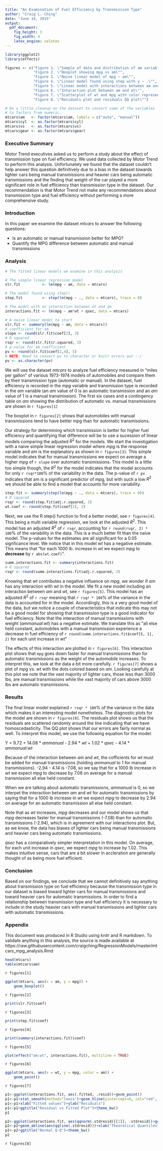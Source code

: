 ```yaml
---
title: "An Examination of Fuel Efficiency by Transmission Type"
author: "Craig L. Ching"
date: "June 14, 2015"
output:
  pdf_document:
    fig_height: 3
    fig_width: 4
    latex_engine: xelatex
---
```


```r
library(ggplot2)
library(effects)

figures <- c("Figure 1. \"Sample of data and distribution of am variable\"",
             "Figure 2. \"Boxplot showing mpg vs am\"",
             "Figure 3. \"Naive linear model of mpg ~ am\"",
             "Figure 4. \"Linear model found using step with y ~ .\"",
             "Figure 5. \"Linear model with interactions between am and wt\"",
             "Figure 6. \"Interaction plot between am and wt\"",
             "Figure 7. \"Scatterplot of wt and mpg with color representing am\"",
             "Figure 8. \"Residuals plot and residuals QQ plot\"")

```

```r
# Do a little cleanup on the dataset to convert some of the variables
# to factors from numeric.
mtcars$am   <- factor(mtcars$am, labels = c("auto", "manual"))
mtcars$cyl  <- as.factor(mtcars$cyl)
mtcars$vs   <- as.factor(mtcars$vs)
mtcars$gear <- as.factor(mtcars$gear)
```

### Executive Summary

Motor Trend executives asked us to perform a study about the effect of transmission type on fuel efficiency.  We used data collected by Motor Trend to perform this analysis.  Unfortunately we found that the dataset couldn't help answer this question definitively due to a bias in the dataset towards lighter cars being manual transmissions and heavier cars being automatic transmissions and the finding that weight of the car played a more significant role in fuel efficiency than transmission type in the dataset.  Our recommendation is that Motor Trend not make any recommendations about transmission type and fuel efficiency without performing a more comprehensive study.

### Introduction

In this paper we examine the dataset *mtcars* to answer the following questions:

- Is an automatic or manual transmission better for MPG?
- Quantify the MPG difference between automatic and manual transmissions

### Analysis

```r
# The fitted linear models we examine in this analysis

# The simple linear regression model
slr.fit          <- lm(mpg ~ am, data = mtcars)

# The model found using step()
step.fit         <- step(lm(mpg ~ ., data = mtcars), trace = 0)

# The model with an interaction between wt and am
interactions.fit <- lm(mpg ~ am*wt + qsec, data = mtcars)
```

```r
# A naive linear model to start
slr.fit <- summary(lm(mpg ~ am, data = mtcars))
# coefficient for am
slope <- round(slr.fit$coef[2], 3)
# R squared
rsqr <- round(slr.fit$r.squared, 3)
# p-value for am coefficient
pv <- round(slr.fit$coef[2,4], 5)
# NOTE: Need to convert pv to character or knitr errors out :-/
pv <- as.character(pv)
```

We will use the dataset *mtcars* to analyze fuel efficiency measured in "miles per gallon" of various 1973-1974 models of automobiles and compare them by their transmission type (automatic or manual).  In the dataset, fuel efficiency is recorded in the *mpg* variable and transmission type is recorded in the *am* variable (an *am* value of 0 is an automatic transmission and an *am* value of 1 is a manual transmission).  The first six cases and a contingency table on *am* showing the distribution of automatic vs. manual transmissions are shown in `r figures[1]`

The boxplot in `r figures[2]` shows that automobiles with manual transmissions tend to have better mpg than for automatic transmissions.

Our strategy for determining which transmission is better for higher fuel efficiency and quantifying that difference will be to use a sucession of linear models comparing the adjusted $R^2$ for the models.  We start the investigation with a naive simple linear regression model where *mpg* is the response variable and *am* is the explanatory as shown in `r figures[3]`.  This simple model indicates that for manual transmissions we expect on average a higher *mpg* of `r slope` over automatic transmissions.  This model is a little too simple though, the $R^2$ for the model indicates that the model accounts for only `r rsqr*100`% of the variability in the data.  The p-value of `r pv` indicates that am is a significant predictor of mpg, but with such a low $R^2$ we should be able to find a model that accounts for more variability.

```r
step.fit <- summary(step(lm(mpg ~ ., data = mtcars), trace = 0))
# R squared
rsqr <- round(step.fit$adj.r.squared, 3)
wt.coef <- round(step.fit$coef[2], 2)
```

Next, we use the R step() function to find a better model, see `r figures[4]`.  This being a multi variable regression, we look at the adjusted $R^2$.  This model has an adjusted $R^2$ of `r rsqr`, accounting for `r round(rsqr, 2) * 100`% of the variability in the data.  This is a much better fit than the naive model.  The p-values for the estimates are all significant for a 0.05 signficance level.  We notice that in this model *wt* has a negative estimate.  This means that "for each 1000 lb. increase in *wt* we expect *mpg* to __decrease__ by `r abs(wt.coef)`".

```r
summ.interactions.fit <- summary(interactions.fit)
# R squared
rsqr <- round(summ.interactions.fit$adj.r.squared, 3)
```

Knowing that *wt* contributes a negative influence on *mpg*, we wonder if *am* has any interaction with *wt* in the model.  We fit a new model including an interaction between *am* and *wt*, see `r figures[5]`.  This model has an adjusted $R^2$ of `r rsqr` meaning that `r rsqr * 100`% of the variance in the data is accounted for in the model.  Accordingly, this is a very good model of the data, but we notice a couple of characteristics that indicate this may not be a good model for showing that transmission type is a good indicator for fuel efficiency.  Note that the interaction of manual transmissions with weight (*ammanual:wt*) has a negative estimate.  We translate this as "all else held constant, automobiles with a manual transmission experience a decrease in fuel efficiency of `r round(summ.interactions.fit$coef[5, 1], 2)` for each unit increase in *wt*"

The effects of this interaction are plotted in `r figures[6]`.  This interaction plot shows that `mpg` goes down faster for manual transmissions than for automatic transmissions as the weight of the automobile increases.  To interpret this, we look at the data a bit more carefully.  `r figures[7]` shows a plot of *mpg* vs. *wt* with the dots colored based on *am*.  Looking carefully at this plot we note that the vast majority of lighter cars, those less than 3000 lbs, are manual transmissions while the vast majority of cars above 3000 lbs are automatic transmissions.

### Results

The final linear model explained `r rsqr * 100`% of the variance in the data which makes it an interesting model nonetheless.  The diagnostic plots for the model are shown in `r figures[8]`.  The residuals plot shows us that the residuals are scattered randomly around the line indicating that we have homoscedasticity.  The QQ plot shows that our errors are fairly normal as well.  To interpret this model, we use the following equation for the model:

Y = 9.72 + 14.08 * *ammanual* - 2.94 * *wt* + 1.02 * *qsec* - 4.14 * *ammanual:wt*

Because of the interaction between *am* and *wt*, the cofficients for *wt* must be added for manual transmissions (holding *ammanual* to 1 for manual transmissions).  -2.94 - 4.14 is -7.08, so we say that for a 1000 lb increase in *wt* we expect *mpg* to decrease by 7.08 on average for a manual transmission all else held constant.

When we are talking about automatic transmissions, *ammanual* is 0, so we interpet the interaction between *am* and *wt* for automatic transmissions by saying that for a 1000 lb increase in *wt* we expect *mpg* to decrease by 2.94 on average for an automatic transmission all else held constant.

Note that as *wt* increases, *mpg* decreases and our model shows us that *mpg* decreases faster for manual transmissions (-7.08) than for automatic transmissions (-2.94), which is in agreement with our interactions plot.  But, as we know, the data has biases of lighter cars being manual transmissions and heavier cars being automatic transmissions.

*qsec* has a comparatively simpler interpretation in this model.  On average, for each unit increase in *qsec*, we expect *mpg* to increase by 1.02.  This makes intuitive sense, cars that are a bit slower in accleration are generally thought of as being more fuel efficient.

### Conclusion

Based on our findings, we conclude that we cannot definitively say anything about transmission type on fuel efficiency because the transmission type in our dataset is biased toward lighter cars for manual transmissions and toward heavier cars for automatic transmissions.  In order to find a relationship between transmission type and fuel efficiency it is necessary to include in the study heavier cars with manual transmissions and lighter cars with automatic transmissions.

### Appendix

This document was produced in R Studio using knitr and R markdown.  To validate anything in this analysis, the source is made available at https://raw.githubusercontent.com/craigching/RegressionModels/master/mtcars_mpg_analysis.Rmd

```r
head(mtcars)
table(mtcars$am)
```
`r figures[1]`

```r
ggplot(mtcars, aes(x = am, y = mpg)) +
    geom_boxplot()
```

`r figures[2]`

```r
print(slr.fit$coef)
```
`r figures[3]`

```r
print(step.fit$coef)
```
`r figures[4]`

```r
print(summary(interactions.fit)$coef)
```
`r figures[5]`

```r
plot(effect("am:wt", interactions.fit), multiline = TRUE)
```

`r figures[6]`

```r
ggplot(mtcars, aes(x = wt, y = mpg, color = am)) +
    geom_point()
```

`r figures[7]`

```r
p1<-ggplot(interactions.fit, aes(.fitted, .resid))+geom_point()
p1<-p1+stat_smooth(method="loess")+geom_hline(yintercept=0, col="red", linetype="dashed")
p1<-p1+xlab("Fitted values")+ylab("Residuals")
p1<-p1+ggtitle("Residual vs Fitted Plot")+theme_bw()
p1

p2<-ggplot(interactions.fit, aes(qqnorm(.stdresid)[[1]], .stdresid))+geom_point(na.rm = TRUE)
p2<-p2+geom_abline(aes(qqline(.stdresid)))+xlab("Theoretical Quantiles")+ylab("Standardized Residuals")
p2<-p2+ggtitle("Normal Q-Q")+theme_bw()
p2
```

`r figures[8]`

```r
```
```r
```

